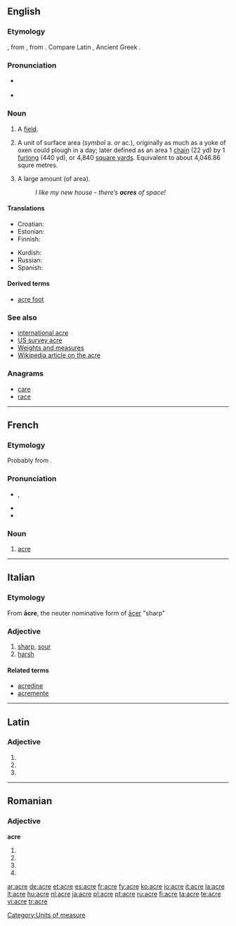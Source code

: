 {{also|Acre}}
==English==

===Etymology===
{{etyl|ang}} {{term|æcer|lang=ang}}, from {{proto|Germanic|akraz|lang=ang}}, from {{proto|Indo-European|h₂éǵros|lang=ang|field}}.  Compare Latin {{term|ager}}, Ancient Greek {{term|ἀγρός|sc=polytonic}}.

===Pronunciation===
*{{a|UK}} {{IPA|/ˈeɪkə/}}
* {{audio|en-us-acre.ogg|Audio (US)}}
*: {{rhymes|eɪkə(r)}}

===Noun===
{{en-noun}}

# {{obsolete}} A [[field]].
# A unit of surface area (''symbol'' a. ''or'' ac.), originally as much as a yoke of oxen could plough in a day; later defined as an area 1 [[chain]] (22 yd) by 1 [[furlong]] (440 yd), or 4,840 [[square yard]]s.  Equivalent to about 4,046.86 squre metres.
# {{in plural|informal}} A large amount (of area).
#: ''I like my new house - there’s '''acres''' of space!''

====Translations====

{{trans-top|Unit of surface area}}
* Croatian: {{t-|hr|aker|m}}
* Estonian: {{t-|et|aaker}}
* Finnish: {{t-|fi|eekkeri}}
{{trans-mid}}
* Kurdish: {{KUchar|[[به‌رجووت]]}}
* Russian: {{t+|ru|акр|sc=Cyrl}}
* Spanish: {{t+|es|acre|m}}
{{trans-bottom}}

====Derived terms====
* [[acre foot]]

===See also===
* [[international acre]]
* [[US survey acre]]
* [[Appendix:Weights_and_measures|Weights and measures]]
* [[w:Acre|Wikipedia article on the acre]]

===Anagrams===
* [[care]]
* [[race]]

[[Category:Units of measure]]

----

==French==
===Etymology===
Probably from {{etyl|non|fr}} {{term|akr}}.

===Pronunciation===
* {{IPA|/akʁ/|lang=fr}}, {{SAMPA|/akR/}}
* {{audio|Fr-acre.ogg|audio}}
* {{audio|en-us-acre.ogg|Audio (US)}}

===Noun===
{{fr-noun|f}}

# {{historical|lang=fr}} [[#English|acre]]

----

==Italian==

===Etymology===
From {{etyl|la|it}} '''ācre''', the neuter nominative form of [[acer#Latin|ācer]] "sharp"

===Adjective===
{{it-adj|acr|e|i}}

# [[sharp]], [[sour]]
# [[harsh]]

====Related terms====
* [[acredine]]
* [[acremente]]

----

==Latin==

===Adjective===
{{la-adj-form|ācre}}

# {{inflection of|[[acer#Latin|ācer]]||n|nom|s}}
# {{inflection of|[[acer#Latin|ācer]]||n|acc|s}}
# {{inflection of|[[acer#Latin|ācer]]||n|voc|s}}

----

==Romanian==

===Adjective===
'''acre'''

# {{ro-form-adj|fp|n|acru}}
# {{ro-form-adj|fp|a|acru}}
# {{ro-form-adj|np|n|acru}}
# {{ro-form-adj|np|a|acru}}

[[ar:acre]]
[[de:acre]]
[[et:acre]]
[[es:acre]]
[[fr:acre]]
[[fy:acre]]
[[ko:acre]]
[[io:acre]]
[[it:acre]]
[[la:acre]]
[[lt:acre]]
[[hu:acre]]
[[nl:acre]]
[[ja:acre]]
[[pl:acre]]
[[pt:acre]]
[[ru:acre]]
[[fi:acre]]
[[ta:acre]]
[[te:acre]]
[[vi:acre]]
[[tr:acre]]
